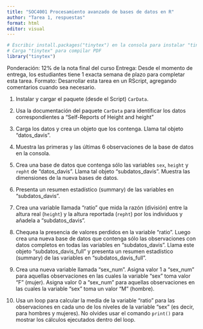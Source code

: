 ```yaml
---
title: "SOC4001 Procesamiento avanzado de bases de datos en R"
author: "Tarea 1, respuestas"
format: html
editor: visual
---
```


```r
# Escribir install.packages("tinytex") en la consola para instalar "tinytex"
# Carga "tinytex" para compilar PDF
library("tinytex")
```

Ponderación: 12% de la nota final del curso Entrega: Desde el momento de entrega, los estudiantes tiene 1 exacta semana de plazo para completar esta tarea. Formato: Desarrollar esta tarea en un RScript, agregando comentarios cuando sea necesario.

1)  Instalar y cargar el paquete (desde el Script) `CarData`.

2)  Usa la documentación del paquete `CarData` para identificar los datos correspondientes a "Self-Reports of Height and height"

3)  Carga los datos y crea un objeto que los contenga. Llama tal objeto "datos_davis".

4)  Muestra las primeras y las últimas 6 observaciones de la base de datos en la consola.

5)  Crea una base de datos que contenga sólo las variables `sex`, `height` y `repht` de "datos_davis". Llama tal objeto "subdatos_davis". Muestra las dimensiones de la nueva bases de datos.

6)  Presenta un resumen estadístico (summary) de las variables en "subdatos_davis".

7)  Crea una variable llamada "ratio" que mida la razón (división) entre la altura real (`height`) y la altura reportada (`repht`) por los individuos y añadela a "subdatos_davis".

8)  Chequea la presencia de valores perdidos en la variable "ratio". Luego crea una nueva base de datos que contenga sólo las observaciones con datos completos en todas las variables en "subdatos_davis". Llama este objeto "subdatos_davis_full" y presenta un resumen estadístico (summary) de las variables en "subdatos_davis_full".

9)  Crea una nueva variable llamada "sex_num". Asigna valor 1 a "sex_num" para aquellas observaciones en las cuales la variable "sex" toma valor "F" (mujer). Asigna valor 0 a "sex_num" para aquellas observaciones en las cuales la variable "sex" toma un valor "M" (hombre).

10) Usa un loop para calcular la media de la variable "ratio" para las observaciones en cada uno de los niveles de la variable "sex" (es decir, para hombres y mujeres). No olvides usar el comando `print()` para mostrar los cálculos ejecutados dentro del loop.
